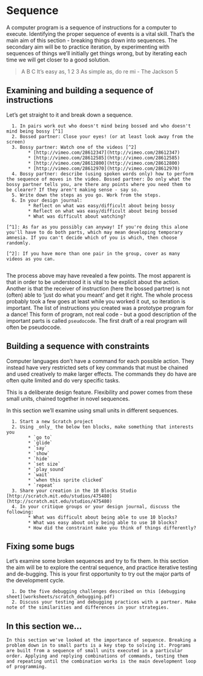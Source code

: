# Sequence

A computer program is a sequence of instructions for a computer to execute. Identifying the proper sequence of events is a vital skill. That's the main aim of this section - breaking things down into sequences. The secondary aim will be to practice iteration, by experimenting with sequences of things we'll initially get things wrong, but by iterating each time we will get closer to a good solution.

> A B C
It's easy as, 1 2 3
As simple as, do re mi
  - The Jackson 5

## Examining and building a sequence of instructions

Let's get straight to it and break down a sequence.

```block2
  1. In pairs work out who doesn't mind being bossed and who doesn't mind being bossy [^1]
  2. Bossed partner: Close your eyes! (or at least look away from the screen)
  3. Bossy partner: Watch one of the videos [^2]
        * [http://vimeo.com/28612347](http://vimeo.com/28612347)
        * [http://vimeo.com/28612585](http://vimeo.com/28612585)
        * [http://vimeo.com/28612800](http://vimeo.com/28612800) 
        * [http://vimeo.com/28612970](http://vimeo.com/28612970)
  4. Bossy partner: describe (using spoken words only) how to perform the sequence of moves in the video. Bossed partner: Do only what the bossy partner tells you, are there any points where you need them to be clearer? If they aren't making sense - say so.
  5. Write down the steps as you go. Work from the steps.
  6. In your design journal:
        * Reflect on what was easy/difficult about being bossy
        * Reflect on what was easy/difficult about being bossed
        * What was difficult about watching?

[^1]: As far as you possibly can anyway! If you're doing this alone you'll have to do both parts, which may mean developing temporary amnesia. If you can't decide which of you is which, then choose randomly.

[^2]: If you have more than one pair in the group, cover as many videos as you can.


```

The process above may have revealed a few points. The most apparent is that in order to be understood it is vital to be explicit about the action. Another is that the receiver of instruction (here the bossed partner) is not (often) able to 'just do what you meant' and get it right. The whole process probably took a few goes at least while you worked it out, so iteration is important. The list of instructions you created was a prototype program for a dance! This form of program, not real code - but a good description of the important parts is called `pseudocode`. The first draft of a real program will often be pseudocode.

## Building a sequence with constraints

Computer languages don't have a command for each possible action. They instead have very restricted sets of key commands that must be chained and used creatively to make larger effects. The commands they do have are often quite limited and do very specific tasks. 

This is a deliberate design feature. Flexibility and power comes from these small units, chained together in novel sequences.

In this section we'll examine using small units in different sequences.

```block2
  1. Start a new Scratch project
  2. Using _only_ the below ten blocks, make something that interests you
        * `go to`
        * `glide`
        * `say`
        * `show`
        * `hide`
        * `set size`
        * `play sound`
        * `wait`
        * `when this sprite clicked`
        * `repeat`
  3. Share your creation in the 10 Blocks Studio [http://scratch.mit.edu/studios/475480](http://scratch.mit.edu/studios/475480)
  4. In your critique groups or your design journal, discuss the following:
        * What was difficult about being able to use 10 blocks?
        * What was easy about only being able to use 10 blocks?
        * How did the constraint make you think of things differently?

```

## Fixing some bugs

Let's examine some broken sequences and try to fix them. In this section the aim will be to explore the central sequence, and practice iterative testing and de-bugging. This is your first opportunity to try out the major parts of the development cycle.

```block2

  1. Do the five debugging challenges described on this [debugging sheet](worksheets/scratch_debugging.pdf)
  2. Discuss your testing and debugging practices with a partner. Make note of the similarities and differences in your strategies.

```  

## In this section we...

```block2

In this section we've looked at the importance of sequence. Breaking a problem down in to small parts is a key step to solving it. Programs are built from a sequence of small units executed in a particular order. Applying and replying combinations of commands, testing them and repeating until the combination works is the main development loop of programming.

```
